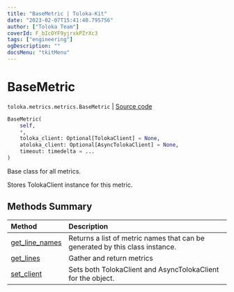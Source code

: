 ```yaml
---
title: "BaseMetric | Toloka-Kit"
date: "2023-02-07T15:41:40.795756"
author: ["Toloka Team"]
coverId: F_bIcOYF9yjrxkPZrXc3
tags: ["engineering"]
ogDescription: ""
docsMenu: "tkitMenu"
---
```


# BaseMetric
`toloka.metrics.metrics.BaseMetric` | [Source code](https://github.com/Toloka/toloka-kit/blob/v1.1.3/src/metrics/metrics.py#L68)

```python
BaseMetric(
    self,
    *,
    toloka_client: Optional[TolokaClient] = None,
    atoloka_client: Optional[AsyncTolokaClient] = None,
    timeout: timedelta = ...
)
```

Base class for all metrics.

Stores TolokaClient instance for this metric.

## Methods Summary

| Method | Description |
| :------| :-----------|
[get_line_names](/docs-new/toloka-kit/reference/toloka.metrics.metrics.BaseMetric.get_line_names)| Returns a list of metric names that can be generated by this class instance.
[get_lines](/docs-new/toloka-kit/reference/toloka.metrics.metrics.BaseMetric.get_lines)| Gather and return metrics
[set_client](/docs-new/toloka-kit/reference/toloka.metrics.metrics.BaseMetric.set_client)| Sets both TolokaClient and AsyncTolokaClient for the object.
